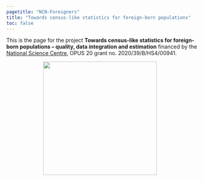 ```yaml
---
pagetitle: "NCN-Foreigners"
title: "Towards census-like statistics for foreign-born populations"
toc: false
---
```


::: {.lead}

This is the page for the project **Towards census-like statistics for foreign-born populations -- quality, data integration and estimation** financed by the [National Science Centre](https://www.ncn.gov.pl/en), OPUS 20 grant no. 2020/39/B/HS4/00941.

```{=html}
<div style="display: flex; justify-content: center; align-items: center;">
     <img src="img/two-pkgs.png" style="width: 300px; margin-right: 10px;"/>
</div>
```

:::

